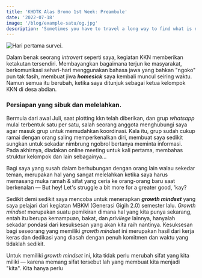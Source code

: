 ```yaml
---
title: 'KHDTK Alas Bromo 1st Week: Preambule'
date: '2022-07-18'
image: '/blog/example-satu/og.jpg'
description: 'Sometimes you have to travel a long way to find what is near...'
---
```


![Hari pertama survei.](../../images/blog/alas-bromo-first-week/survei-pertama.jpg)

Dalam benak seorang _introvert_ seperti saya, kegiatan KKN memberikan ketakutan tersendiri. Membayangkan bagaimana terjun ke masyarakat, berkomunikasi sehari-hari menggunakan bahasa jawa yang bahkan "ngoko" pun tak fasih, membuat jiwa **_homesick_** saya kembali muncul seiring waktu. Namun semua itu berubah, ketika saya ditunjuk sebagai ketua kelompok KKN di desa abdian.

### Persiapan yang sibuk dan melelahkan.

Bermula dari awal Juli, saat plotting kkn telah diberikan, dan grup _whatsapp_ mulai terbentuk satu per satu, salah seorang anggota menghubungi saya agar masuk grup untuk memudahkan koordinasi. Kala itu, grup sudah cukup ramai dengan orang saling memperkenalkan diri, membuat saya sedikit sungkan untuk sekadar nimbrung ngobrol bertanya meminta informasi. Pada akhirnya, diadakan online meeting untuk kali pertama, membahas struktur kelompok dan lain sebagainya...

Bagi saya yang susah dalam berhubungan dengan orang lain walau sekedar teman, merupakan hal yang sangat melelahkan ketika saya harus memasang muka ramah & sifat yang ceria ke orang-orang baru saat berkenalan — But hey! Let's struggle a bit more for a greater good, 'kay?

Sedikit demi sedikit saya mencoba untuk menerapkan **_growth mindset_** yang saya pelajari dari kegiatan MBKM (Generasi Gigih 2.0) semester lalu. _Growth mindset_ merupakan suatu pemikiran dimana hal yang kita punya sekarang, entah itu berupa kemampuan, bakat, dan _privilege_ lainnya, hanyalah sekadar pondasi dari kesuksesan yang akan kita raih nantinya. Kesuksesan bagi seseorang yang memiliki _growth mindset_ ini merupakan hasil dari kerja keras dan dedikasi yang diasah dengan penuh komitmen dan waktu yang tidaklah sedikit.

Untuk memiliki _growth mindset_ ini, kita tidak perlu merubah sifat yang kita miliki — karena memang sifat tersebut lah yang membuat kita menjadi "kita". Kita hanya perlu
